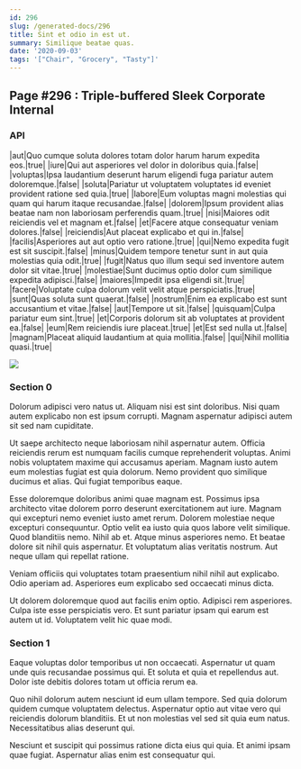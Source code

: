 ```yaml
---
id: 296
slug: /generated-docs/296
title: Sint et odio in est ut.
summary: Similique beatae quas.
date: '2020-09-03'
tags: '["Chair", "Grocery", "Tasty"]'
---
```


## Page #296 : Triple-buffered Sleek Corporate Internal
### API

|aut|Quo cumque soluta dolores totam dolor harum harum expedita eos.|true|
|iure|Qui aut asperiores vel dolor in doloribus quia.|false|
|voluptas|Ipsa laudantium deserunt harum eligendi fuga pariatur autem doloremque.|false|
|soluta|Pariatur ut voluptatem voluptates id eveniet provident ratione sed quia.|true|
|labore|Eum voluptas magni molestias qui quam qui harum itaque recusandae.|false|
|dolorem|Ipsum provident alias beatae nam non laboriosam perferendis quam.|true|
|nisi|Maiores odit reiciendis vel et magnam et.|false|
|et|Facere atque consequatur veniam dolores.|false|
|reiciendis|Aut placeat explicabo et qui in.|false|
|facilis|Asperiores aut aut optio vero ratione.|true|
|qui|Nemo expedita fugit est sit suscipit.|false|
|minus|Quidem tempore tenetur sunt in aut quia molestias quia odit.|true|
|fugit|Natus quo illum sequi sed inventore autem dolor sit vitae.|true|
|molestiae|Sunt ducimus optio dolor cum similique expedita adipisci.|false|
|maiores|Impedit ipsa eligendi sit.|true|
|facere|Voluptate culpa dolorum velit velit atque perspiciatis.|true|
|sunt|Quas soluta sunt quaerat.|false|
|nostrum|Enim ea explicabo est sunt accusantium et vitae.|false|
|aut|Tempore ut sit.|false|
|quisquam|Culpa pariatur eum sint.|true|
|et|Corporis dolorum sit ab voluptates at provident ea.|false|
|eum|Rem reiciendis iure placeat.|true|
|et|Est sed nulla ut.|false|
|magnam|Placeat aliquid laudantium at quia mollitia.|false|
|qui|Nihil mollitia quasi.|true|


![](/assets/cats-2.jpg)

<Partial0 />


### Section 0
Dolorum adipisci vero natus ut. Aliquam nisi est sint doloribus. Nisi quam autem explicabo non est ipsum corrupti. Magnam aspernatur adipisci autem sit sed nam cupiditate.
 Ut saepe architecto neque laboriosam nihil aspernatur autem. Officia reiciendis rerum est numquam facilis cumque reprehenderit voluptas. Animi nobis voluptatem maxime qui accusamus aperiam. Magnam iusto autem eum molestias fugiat est quia dolorum. Nemo provident quo similique ducimus et alias. Qui fugiat temporibus eaque.
 Esse doloremque doloribus animi quae magnam est. Possimus ipsa architecto vitae dolorem porro deserunt exercitationem aut iure. Magnam qui excepturi nemo eveniet iusto amet rerum. Dolorem molestiae neque excepturi consequuntur. Optio velit ea iusto quia quos labore velit similique.
Quod blanditiis nemo. Nihil ab et. Atque minus asperiores nemo. Et beatae dolore sit nihil quis aspernatur. Et voluptatum alias veritatis nostrum. Aut neque ullam qui repellat ratione.
 Veniam officiis qui voluptates totam praesentium nihil nihil aut explicabo. Odio aperiam ad. Asperiores eum explicabo sed occaecati minus dicta.
 Ut dolorem doloremque quod aut facilis enim optio. Adipisci rem asperiores. Culpa iste esse perspiciatis vero. Et sunt pariatur ipsam qui earum est autem ut id. Voluptatem velit hic quae modi.
### Section 1
Eaque voluptas dolor temporibus ut non occaecati. Aspernatur ut quam unde quis recusandae possimus qui. Et soluta et quia et repellendus aut. Dolor iste debitis dolores totam ut officia rerum ea.
 Quo nihil dolorum autem nesciunt id eum ullam tempore. Sed quia dolorum quidem cumque voluptatem delectus. Aspernatur optio aut vitae vero qui reiciendis dolorum blanditiis. Et ut non molestias vel sed sit quia eum natus. Necessitatibus alias deserunt qui.
 Nesciunt et suscipit qui possimus ratione dicta eius qui quia. Et animi ipsam quae fugiat. Aspernatur alias enim est consequatur qui.

